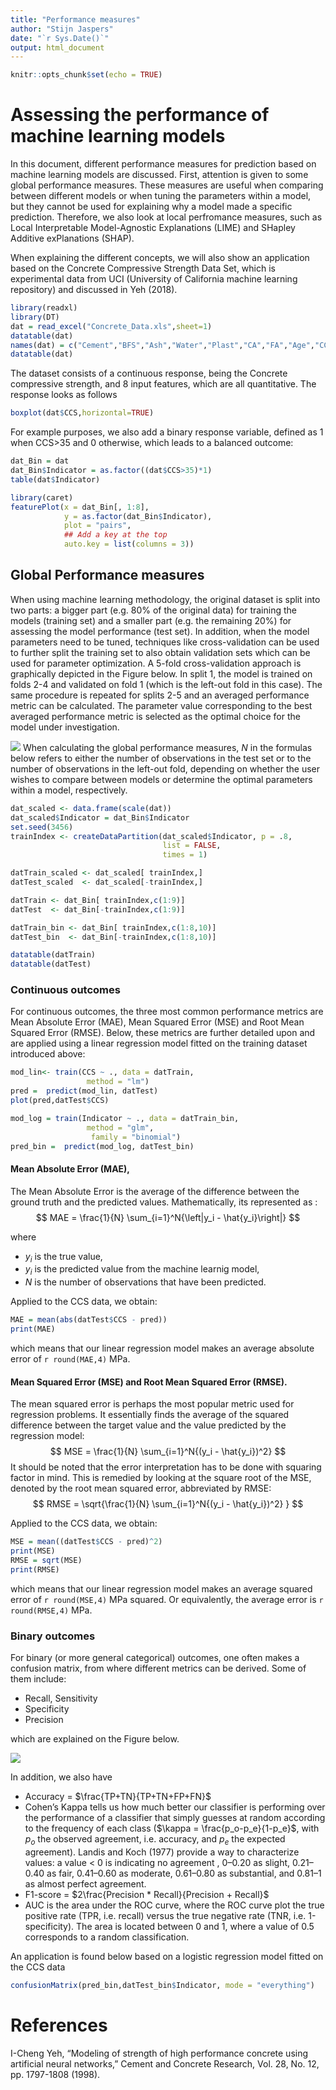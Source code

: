 ```yaml
---
title: "Performance measures"
author: "Stijn Jaspers"
date: "`r Sys.Date()`"
output: html_document
---
```


```r
knitr::opts_chunk$set(echo = TRUE)
```

# Assessing the performance of machine learning models

In this document, different performance measures for prediction based on machine learning models are discussed. First, attention is given to some global performance measures. These measures are useful when comparing between different models or when tuning the parameters within a model, but they cannot be used for explaining why a model made a specific prediction. Therefore, we also look at local perfromance measures, such as Local Interpretable Model-Agnostic Explanations (LIME) and SHapley Additive exPlanations (SHAP). 

When explaining the different concepts, we will also show an application based on the Concrete Compressive Strength Data Set, which is experimental data from UCI (University of California machine learning repository) and discussed in Yeh (2018). 


```r
library(readxl)
library(DT)
dat = read_excel("Concrete_Data.xls",sheet=1)
datatable(dat)
names(dat) = c("Cement","BFS","Ash","Water","Plast","CA","FA","Age","CCS")
datatable(dat)
```

The dataset consists of a continuous response, being the Concrete compressive strength, and 8 input features, which are all quantitative. The response looks as follows  

```r
boxplot(dat$CCS,horizontal=TRUE)
```

For example purposes, we also add a binary response variable, defined as 1 when CCS>35 and 0 otherwise, which leads to a balanced outcome:
```r
dat_Bin = dat
dat_Bin$Indicator = as.factor((dat$CCS>35)*1)
table(dat$Indicator)
```

```r
library(caret)
featurePlot(x = dat_Bin[, 1:8], 
            y = as.factor(dat_Bin$Indicator), 
            plot = "pairs",
            ## Add a key at the top
            auto.key = list(columns = 3))
```


## Global Performance measures

When using machine learning methodology, the original dataset is split into two parts: a bigger part (e.g. 80% of the original data) for training the models (training set) and a smaller part (e.g. the remaining 20%) for assessing the model performance (test set). In addition, when the model parameters need to be tuned, techniques like cross-validation can be used to further split the training set to also obtain validation sets which can be used for parameter optimization. A 5-fold cross-validation approach is graphically depicted in the Figure below. In split 1, the model is trained on folds 2-4 and validated on fold 1 (which is the left-out fold in this case). The same procedure is repeated for splits 2-5 and an averaged performance metric can be calculated. The parameter value corresponding to the best averaged performance metric is selected as the optimal choice for the model under investigation.

![](images/grid_search_cross_validation.png)
When calculating the global performance measures, $N$ in the formulas below refers to either the number of observations in the test set or to the number of observations in the left-out fold, depending on whether the user wishes to compare between models or determine the optimal parameters within a model, respectively.

```r
dat_scaled <- data.frame(scale(dat))
dat_scaled$Indicator = dat_Bin$Indicator
set.seed(3456)
trainIndex <- createDataPartition(dat_scaled$Indicator, p = .8, 
                                  list = FALSE, 
                                  times = 1)

datTrain_scaled <- dat_scaled[ trainIndex,]
datTest_scaled  <- dat_scaled[-trainIndex,]

datTrain <- dat_Bin[ trainIndex,c(1:9)]
datTest  <- dat_Bin[-trainIndex,c(1:9)]

datTrain_bin <- dat_Bin[ trainIndex,c(1:8,10)]
datTest_bin  <- dat_Bin[-trainIndex,c(1:8,10)]

datatable(datTrain)
datatable(datTest)
```



### Continuous outcomes

For continuous outcomes, the three most common performance metrics are Mean Absolute Error (MAE), Mean Squared Error (MSE) and Root Mean Squared Error (RMSE). Below, these metrics are further detailed upon and are applied using a linear regression model fitted on the training dataset introduced above:
```r
mod_lin<- train(CCS ~ ., data = datTrain, 
                 method = "lm")
pred =  predict(mod_lin, datTest)
plot(pred,datTest$CCS)

mod_log = train(Indicator ~ ., data = datTrain_bin, 
                 method = "glm",
                  family = "binomial")
pred_bin =  predict(mod_log, datTest_bin)
```



#### Mean Absolute Error (MAE),

The Mean Absolute Error is the average of the difference between the ground truth and the predicted values. Mathematically, its represented as :
$$
MAE = \frac{1}{N} \sum_{i=1}^N{\left|y_i - \hat{y_i}\right|} 
$$

where

* $y_i$ is the true value,
* $y_i$ is the predicted value from the machine learnig model,
* $N$ is the number of observations that have been predicted.

Applied to the CCS data, we obtain:
```r
MAE = mean(abs(datTest$CCS - pred))
print(MAE)
```
which means that our linear regression model makes an average absolute error of `r round(MAE,4)` MPa. 



#### Mean Squared Error (MSE) and Root Mean Squared Error (RMSE).

The mean squared error is perhaps the most popular metric used for regression problems. It essentially finds the average of the squared difference between the target value and the value predicted by the regression model:
$$
MSE = \frac{1}{N} \sum_{i=1}^N{(y_i - \hat{y_i})^2} 
$$
It should be noted that the error interpretation has to be done with squaring factor in mind. This is remedied by looking at the square root of the MSE, denoted by the root mean squared error, abbreviated by RMSE:
$$
RMSE = \sqrt{\frac{1}{N} \sum_{i=1}^N{(y_i - \hat{y_i})^2} }
$$

Applied to the CCS data, we obtain:
```r
MSE = mean((datTest$CCS - pred)^2)
print(MSE)
RMSE = sqrt(MSE)
print(RMSE)
```
which means that our linear regression model makes an average squared error of `r round(MSE,4)` MPa squared. Or equivalently, the average error is `r round(RMSE,4)` MPa.





### Binary outcomes

For binary (or more general categorical) outcomes, one often makes a confusion matrix, from where different metrics can be derived. Some of them include:

* Recall, Sensitivity
* Specificity
* Precision

which are explained on the Figure below.

![](images/PerformanceMeasures.png)

In addition, we also have 

* Accuracy = $\frac{TP+TN}{TP+TN+FP+FN}$
* Cohen's Kappa tells us how much better our classifier is performing over the performance of a classifier that simply guesses at random according to the frequency of each class ($\kappa = \frac{p_o-p_e}{1-p_e}$, with $p_o$ the observed agreement, i.e. accuracy, and $p_e$ the expected agreement). Landis and Koch (1977) provide a way to characterize values: a value < 0 is indicating no agreement , 0–0.20 as slight, 0.21–0.40 as fair, 0.41–0.60 as moderate, 0.61–0.80 as substantial, and 0.81–1 as almost perfect agreement.  
* F1-score = $2\frac{Precision * Recall}{Precision + Recall}$
* AUC is the area under the ROC curve, where the ROC curve plot the true positive rate (TPR, i.e. recall) versus the true negative rate (TNR, i.e. 1-specificity). The area is located between 0 and 1, where a value of 0.5 corresponds to a random classification.  

An application is found below based on a logistic regression model fitted on the CCS data
```r
confusionMatrix(pred_bin,datTest_bin$Indicator, mode = "everything")
```

# References
I-Cheng Yeh, "Modeling of strength of high performance concrete using artificial neural networks," Cement and Concrete Research, Vol. 28, No. 12, pp. 1797-1808 (1998).


